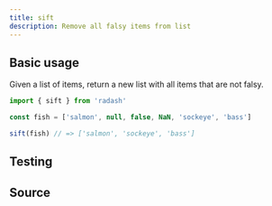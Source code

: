 ```yaml
---
title: sift
description: Remove all falsy items from list
---
```



## Basic usage

Given a list of items, return a new list with all items that are not falsy.

```ts
import { sift } from 'radash'

const fish = ['salmon', null, false, NaN, 'sockeye', 'bass']

sift(fish) // => ['salmon', 'sockeye', 'bass']
```

## Testing

<TestingLinkAndPreview module="array" func="sift" />

## Source

<SourceLinkAndPreview module="array" func="sift" />
